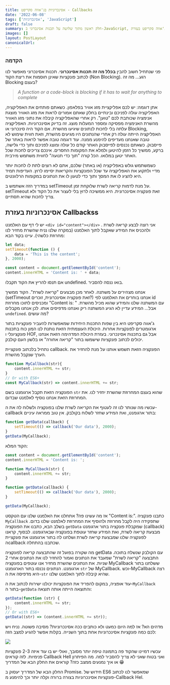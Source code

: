 ```yaml
---
title: אסינכרוניות בג'אווה סקריפט - Callbacks
date: '2022-06-08'
tags: ['אסינכרוניות', 'JavaScript']
draft: false
summary: חלק ראשון מתוך שלושה על תכנות אסינכרוני ב-JavaScript, אולי אחד הנושאים הכי חשובים בשפה. החלק הראשון מתמקד ב"עבר" ואיך היו כותבים פעם אסינכרוניות בג'אווה סקריפט בעזרת Callbacks. היום כמעט ולא משתמשים בכלל בשיטה הזאת בקליינט ואתם תבינו בחלקים הבאים של המדריך למה. אבל! בצד השרת (Node.js) העבודה נעשית עם Callbackים לכן חשוב מאוד להבין את הנושא הזה.
images: []
layout: PostLayout
canonicalUrl:
---
```


### הקדמה

פני שנתחיל חשוב להבין **בכלל מה זה תכנות אסינכרוני**. תכנות אסינכרוני מאפשר לנו לכתוב פונקציות שאינן חוסמות את ריצת הקוד (Non Blocking). רגע… מה זה Blocking בעצם?

<p style={{ textAlign: "center" }}>

> _A function or a code-block is blocking if it has to wait for anything to complete_

</p>

אתן דוגמה: יש לכם אפליקציית מזג אוויר בפלאפון. כשאתם פותחים את האפליקציה, האפליקציה עולה לפניכם ובינתיים בחלק שאתם אמורים לראות את מזג האוויר מוצגת אנימציה שכותבת לכם "טוען". רק אחרי שהאפליקציה קיבלה את נתוני מזג האוויר מהשרת האנימציה מפסיקה ומספר המעלות מוצג. זה בדיוק אסינכרוניות. האפליקציה עלתה בלי לחכות לנתונים שיגיעו מהשרת. אם הקוד היה סינכרוני או Blocking, האפליקציה הייתה עולה רק אחרי שהנתונים היו מגיעים מהשרת, וזאת חווית שימוש לא טובה שאנחנו מעדיפים להימנע ממנה. עוד דוגמה טובה אפשר לראות באתר של פייסבוק. כשאתם נכנסים לפייסבוק האתר קודם כל עולה ומוצג לפניכם ותוך כדי גלישה, ברקע, ממשיך כל הזמן להיטען ולמלא את המקומות החסרים. אינכם צריכים לחכות שכל האתר יטען במלואו. הכל קורה "תוך כדי תנועה" לחווית משתמש מירבית.

כשמשתמש גולש באפליקציה (או באתר) שלכם, אתם לא רוצים לתת לו לחכות יותר מדיי ולתקוע את האפליקציה עד שכל הפונקציות והקריאות יסיימו לרוץ. העדיפות תמיד היא להציג לו את המסך ותוך כדי לטעון לו את הנתונים במקומות הרלוונטים.

<p style={{ textAlign: 'center', fontWeight: '600' }}>
	במדריך הזה אשתמש ב setTimeout על מנת לדמות קריאה לשרת שלוקחת זמן. setTimeout
	זאת פונקציה אסינכרונית. היא ממשיכה לרוץ בלי לעצור את כל הקוד ולא צריך לחכות
	שהיא תסתיים.
</p>

## אסינכרוניות בעזרת Callbackss

יש לי דף עם האלמנט `<div id="content"></div>` . אני רוצה לבצע קריאה לשרת ולהכניס את המידע שאקבל לתוך האלמנט (במקרה שלנו נניח שהשרת מחזיר לנו מחרוזת כלשהי). עיינו בקוד הבא:

```javascript
let data;
setTimeout(function () {
	data = 'This is the content';
}, 2000);

const content = document.getElementById('content');
content.innerHTML = 'Content is: ' + data;
```

אם תנסו להריץ את הקוד תקבלו undefined. בואו ננסה להסביר.

אנחנו מצהירים על משתנה. לאחר מכן מבצעים "קריאה לשרת". הקוד ממשיך (setTimeout זאת פונקציה אסינכרונית, זוכרים?) אנחנו בוחרים את האלמנט לפי id ומכניסים לתוכו מחרוזת "Content is: " עם המשתנה שלנו והמידע שהוא מכיל מהשרת. אבל… המידע עדיין לא הגיע המשתנה ריק ואנחנו מדפיסים אותו. לכן אנחנו מקבלים `undefined`. מה עושים?

ג'אווה סקריפט היא בין שפות התכנות היחידות שמאפשרות להעביר פונקציות בתור ארגומטרים לפונקציות אחרות. היכולת העוצמתית הזאת נותנת לנו המון כוח בתכנות פונקציונלי ו HOF, אבל גם בתכנות אסינכרוני. בעזרת היכולת המדהימה הזאת אנחנו יכולים לכתוב פונקציות שישמשו בתור "קריאה אחורה" או בלשון העם קולבק.

נתחיל בלכתוב פונקציית callback. הפונקציה הזאת תשמש אותנו על מנת להחזיר את הערך שנקבל מהשרת.

```javascript
function MyCallback(str){
    content.innerHTML += str;
}
// Or with ES6+
const MyCallback(str) => content.innerHTML += str;
```

הפונקציה הזאת תקבל ארגומנט בשם `str` שהוא בעצם המחרוזת שהשרת יחזיר לנו. את המחרוזת הזאת אנחנו נוסיף לאלמנט שבדום.

עכשיו מה שנותר לנו זה לעטוף את הקריאה לשרת שלנו בפונקציה ולשלוח לה את ה-callback בתור ארגומנט, ואת המידע שחזר לשלוח בקולבק. אין טוב ממראה עיניים:

```javascript
function getData(callback) {
	setTimeout(() => callback('Our data'), 2000);
}
getData(MyCallback);
```

הקוד המלא:

```javascript
const content = document.getElementById('content');
content.innerHTML = 'Content is: ';

function MyCallback(str) {
	content.innerHTML += str;
}

function getData(callback) {
	setTimeout(() => callback('Our data'), 2000);
}

getData(MyCallback);
```

אז מה עשינו פה? אתחלנו את האלמנט שלנו עם הטקסט "Content is:".
כתבנו פונקציה `MyCallback` שתפקידה היה לקבל מחרוזת ולהוסיף את המחרוזת לאלמנט שלנו בדום.
בשלב הבא, כתבנו את הפונקציה `getData` שמקבלת פונקציה בתור ארגומנט (callback) מבצעת קריאה לשרת, ואת המידע שחזר עוטפת בפונקציה שבארגומנט.
לבסוף, קראנו לפונקציה שלנו שמבצעת קריאה לשרת ושלחנו לה בתור ארגומנט את פונקציית הcallback שכתבנו בהתחלה.

מה שקורה בפועל זה שהתבצעה קריאה לפונקציה getData עם הקולבק שנשלח בתוכה. התבצעה "קריאה לשרת" שמעבד את הנתונים ואמור להחזיר לנו את הנתונים אחרי 2 שניות. את הנתונים שהשרת מחזיר אנו עוטפים בפונקציה MyCallback ששלחנו בתור ארגומנט. הנתונים נכנסו בתור הארגומנט `str` של MyCallback. וכש-MyCallback רצה היא מדפיסה את ה-`str` שהיא קיבלה לתוך האלמנט שלנו.

עוד אופציה, במקום להפריד את הפונקציות יכולנו ישירות לכתוב את ה-`MyCallback` בתור ה-`getData` והתוצאה הייתה אותה תוצאה:

```javascript
getData(function (str) {
	content.innerHTML += str;
});
// Or with ES6+
getData((str) => (content.innerHTML += str));
```

מדהים הא? אז למה היום כמעט ולא כותבים ככה אסינכרוניות? מסיבה פשוטה. נניח ויש לכם כמה פונקציות אסינכרוניות אחת בתוך השנייה. בקלות אפשר להגיע למצב הזה:

<img src="/static/images/callback-hell.jpeg" />

עכשיו דמיינו שהקוד פה בתמונה טיפה יותר מסובך, ואולי יש בו עוד איזה 2-3 פונקציות פנימיות. לזה קוראים Callback Hell ואני בטוח שאני לא צריך להסביר למה. מה הפיתרון או איך נמנעים ממצב כזה? קוראים את החלק הבא של המדריך 😁

החלק הבא של המדריך יעסוק ב Promise. חידוש של ES6 שמאפשר לנו לכתוב פונקציות אסינכרוניות בצורה ברורה וקלה יותר וכך להימנע מ-Callback Hel.
